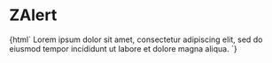 
<Meta title="Myz/ZAlert" component="z-alert" />

# ZAlert

<Preview>
  <Story name="ZAlert-sample">{html`<z-alert
    type="${select("type", ["success", "warning", "error"], "success")}"
  >
    Lorem ipsum dolor sit amet, consectetur adipiscing elit, sed do eiusmod
    tempor incididunt ut labore et dolore magna aliqua.
  </z-alert>`}</Story>
</Preview>

<Props of="z-alert" />

